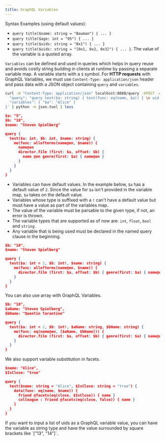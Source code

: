 ```yaml
---
title: GraphQL Variables
---
```


Syntax Examples (using default values):

- `query title($name: string = "Bauman") { ... }`
- `query title($age: int = "95") { ... }`
- `query title($uids: string = "0x1") { ... }`
- `query title($uids: string = "[0x1, 0x2, 0x3]") { ... }`. The value of the
  variable is a quoted array.

`Variables` can be defined and used in queries which helps in query reuse and
avoids costly string building in clients at runtime by passing a separate
variable map. A variable starts with a `$` symbol. For **HTTP requests** with
GraphQL Variables, we must use `Content-Type: application/json` header and pass
data with a JSON object containing `query` and `variables`.

```sh
curl -H "Content-Type: application/json" localhost:8080/query -XPOST -d $'{
  "query": "query test($a: string) { test(func: eq(name, $a)) { \n uid \n name \n } }",
  "variables": { "$a": "Alice" }
}' | python -m json.tool | less
```

```json
$a: "5",
$b: "10",
$name: "Steven Spielberg"

query {
  test($a: int, $b: int, $name: string) {
    me(func: allofterms(name@en, $name)) {
      name@en
      director.film (first: $a, offset: $b) {
        name @en genre(first: $a) { name@en }
      }
    }
  }
}
```

- Variables can have default values. In the example below, `$a` has a default
  value of `2`. Since the value for `$a` isn't provided in the variable map,
  `$a` takes on the default value.
- Variables whose type is suffixed with a `!` can't have a default value but
  must have a value as part of the variables map.
- The value of the variable must be parsable to the given type, if not, an error
  is thrown.
- The variable types that are supported as of now are: `int`, `float`, `bool`
  and `string`.
- Any variable that is being used must be declared in the named query clause in
  the beginning.

```json
$b: "10",
$name: "Steven Spielberg"

query {
  test($a: int = 2, $b: int!, $name: string) {
    me(func: allofterms(name@en, $name)) {
      director.film (first: $a, offset: $b) { genre(first: $a) { name@en } }
    }
  }
}
```

You can also use array with GraphQL Variables.

```json
$b: "10",
$aName: "Steven Spielberg",
$bName: "Quentin Tarantino"

query {
  test($a: int = 2, $b: int!, $aName: string, $bName: string) {
    me(func: eq(name@en, [$aName, $bName])) {
      director.film (first: $a, offset: $b) { genre(first: $a) { name@en } }
    }
  }
}
```

We also support variable substitution in facets.

```json
$name: "Alice",
$IsClose: "true"

query {
  test($name: string = "Alice", $IsClose: string = "true") {
    data(func: eq(name, $name)) {
      friend @facets(eq(close, $IsClose)) { name }
      colleague : friend @facets(eq(close, false)) { name }
    }
  }
}
```

<Note>
  If you want to input a list of uids as a GraphQL variable value, you can have
  the variable as string type and have the value surrounded by square brackets
  like `["13", "14"]`.
</Note>
